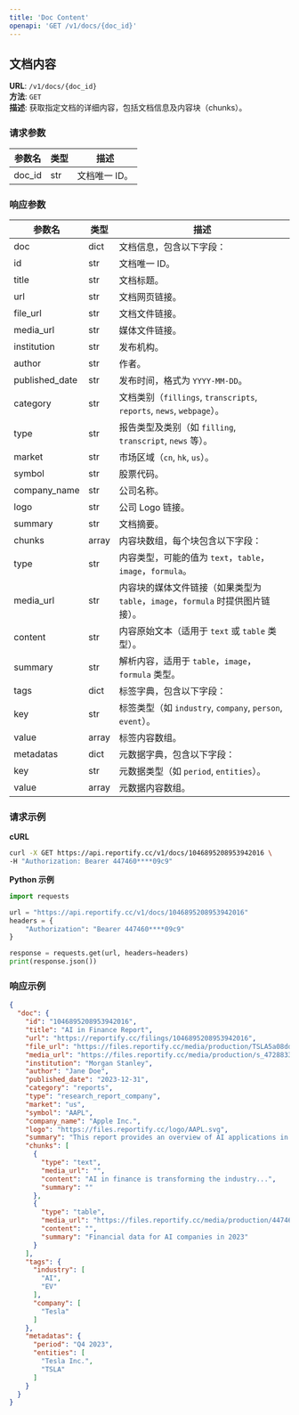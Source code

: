 ```yaml
---
title: 'Doc Content'
openapi: 'GET /v1/docs/{doc_id}'
---
```


## 文档内容

**URL**: `/v1/docs/{doc_id}`  
**方法**: `GET`  
**描述**: 获取指定文档的详细内容，包括文档信息及内容块（chunks）。

### 请求参数

| 参数名 | 类型 | 描述          |
|--------|------|---------------|
| doc_id | str  | 文档唯一 ID。 |

### 响应参数
| 参数名              | 类型    | 描述                                                           |
|------------------|-------|--------------------------------------------------------------|
| doc              | dict  | 文档信息，包含以下字段：                                                 |
|   id             | str   | 文档唯一 ID。                                                     |
|   title          | str   | 文档标题。                                                        |
|   url            | str   | 文档网页链接。                                                      |
|   file_url       | str   | 文档文件链接。                                                      |
|   media_url      | str   | 媒体文件链接。                                                      |
|   institution    | str   | 发布机构。                                                        |
|   author         | str   | 作者。                                                          |
|   published_date | str   | 发布时间，格式为 `YYYY-MM-DD`。                                       |
|   category       | str   | 文档类别（`fillings`, `transcripts`, `reports`, `news`, `webpage`）。 |
|   type           | str   | 报告类型及类别（如 `filling`, `transcript`, `news` 等）。                |
|   market         | str   | 市场区域（`cn`, `hk`, `us`）。                                      |
|   symbol         | str   | 股票代码。                                                        |
|   company_name   | str   | 公司名称。                                                        |
|   logo           | str   | 公司 Logo 链接。                                                  |
|   summary        | str   | 文档摘要。                                                        |
|   chunks         | array | 内容块数组，每个块包含以下字段：                                             |
|     type         | str   | 内容类型，可能的值为 `text`，`table`，`image`，`formula`。                 |
|     media_url    | str   | 内容块的媒体文件链接（如果类型为 `table`，`image`，`formula` 时提供图片链接）。         |
|     content      | str   | 内容原始文本（适用于 `text` 或 `table` 类型）。                             |
|     summary      | str   | 解析内容，适用于 `table`，`image`，`formula` 类型。                       |
|     tags         | dict  | 标签字典，包含以下字段：                                                 |
|       key        | str   | 标签类型（如 `industry`, `company`, `person`, `event`）。            |
|       value      | array | 标签内容数组。                                                      |
|     metadatas    | dict  | 元数据字典，包含以下字段：                                                |
|       key        | str   | 元数据类型（如 `period`, `entities`）。                               |
|       value      | array | 元数据内容数组。                                                     |

### 请求示例

**cURL**
```bash
curl -X GET https://api.reportify.cc/v1/docs/1046895208953942016 \
-H "Authorization: Bearer 447460****09c9"
```

**Python 示例**
```python
import requests

url = "https://api.reportify.cc/v1/docs/1046895208953942016"
headers = {
    "Authorization": "Bearer 447460****09c9"
}

response = requests.get(url, headers=headers)
print(response.json())
```

### 响应示例
```json
{
  "doc": {
    "id": "1046895208953942016",
    "title": "AI in Finance Report",
    "url": "https://reportify.cc/filings/1046895208953942016",
    "file_url": "https://files.reportify.cc/media/production/TSLA5a08ddfbb97bd6486fff7a3875e7fe28_20241024183012.pdf",
    "media_url": "https://files.reportify.cc/media/production/s_4728833_9e25b61b62960211e6040eb2b81b352c.mp3",
    "institution": "Morgan Stanley",
    "author": "Jane Doe",
    "published_date": "2023-12-31",
    "category": "reports",
    "type": "research_report_company",
    "market": "us",
    "symbol": "AAPL",
    "company_name": "Apple Inc.",
    "logo": "https://files.reportify.cc/logo/AAPL.svg",
    "summary": "This report provides an overview of AI applications in finance...",
    "chunks": [
      {
        "type": "text",
        "media_url": "",
        "content": "AI in finance is transforming the industry...",
        "summary": ""
      },
      {
        "type": "table",
        "media_url": "https://files.reportify.cc/media/production/447460783945158/520072899438150/605401659404358/element/4.jpg",
        "content": "",
        "summary": "Financial data for AI companies in 2023"
      }
    ],
    "tags": {
      "industry": [
        "AI",
        "EV"
      ],
      "company": [
        "Tesla"
      ]
    },
    "metadatas": {
      "period": "Q4 2023",
      "entities": [
        "Tesla Inc.",
        "TSLA"
      ]
    }
  }
}
```

